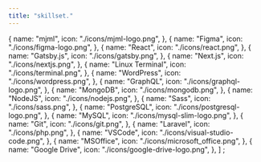 ```yaml
---
title: "skillset."
---
```


  {
    name: "mjml",
    icon: "./icons/mjml-logo.png",
  },
  {
    name: "Figma",
    icon: "./icons/figma-logo.png",
  },
  {
    name: "React",
    icon: "./icons/react.png",
  },
  {
    name: "Gatsby.js",
    icon: "./icons/gatsby.png",
  },
  {
    name: "Next.js",
    icon: "./icons/nextjs.png",
  },
  {
    name: "Linux Terminal",
    icon: "./icons/terminal.png",
  },
  {
    name: "WordPress",
    icon: "./icons/wordpress.png",
  },
  {
    name: "GraphQL",
    icon: "./icons/graphql-logo.png",
  },
  {
    name: "MongoDB",
    icon: "./icons/mongodb.png",
  },
  {
    name: "NodeJS",
    icon: "./icons/nodejs.png",
  },
  {
    name: "Sass",
    icon: "./icons/sass.png",
  },
  {
    name: "PostgreSQL",
    icon: "./icons/postgresql-logo.png",
  },
  {
    name: "MySQL",
    icon: "./icons/mysql-slim-logo.png",
  },
  {
    name: "Git",
    icon: "./icons/git.png",
  },
  {
    name: "Laravel",
    icon: "./icons/php.png",
  },
  {
    name: "VSCode",
    icon: "./icons/visual-studio-code.png",
  },
  {
    name: "MSOffice",
    icon: "./icons/microsoft_office.png",
  },
  {
    name: "Google Drive",
    icon: "./icons/google-drive-logo.png",
  },
]
;
